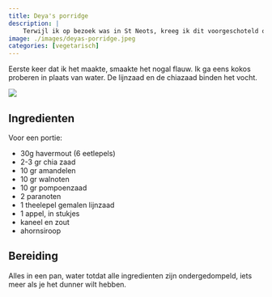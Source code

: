 ```yaml
---
title: Deya's porridge
description: |
    Terwijl ik op bezoek was in St Neots, kreeg ik dit voorgeschoteld op zondagochtend.
image: ./images/deyas-porridge.jpeg
categories: [vegetarisch]
---
```


:::{.grid}
:::{.g-col-8}
Eerste keer dat ik het maakte, smaakte het nogal flauw. Ik ga eens kokos proberen in plaats van water. De lijnzaad en de chiazaad binden het vocht.

:::
:::{.g-col-4}
![](./images/deyas-porridge.jpeg)
:::
:::

## Ingredienten

Voor een portie:

- 30g havermout (6 eetlepels)
- 2-3 gr chia zaad
- 10 gr amandelen
- 10 gr walnoten
- 10 gr pompoenzaad
- 2 paranoten
- 1 theelepel gemalen lijnzaad
- 1 appel, in stukjes
- kaneel en zout
- ahornsiroop

## Bereiding

Alles in een pan, water totdat alle ingredienten zijn ondergedompeld, iets meer als je het dunner wilt hebben.